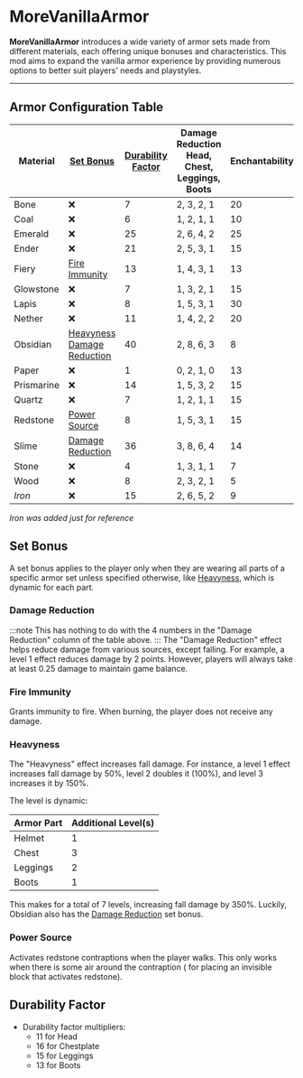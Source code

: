 # MoreVanillaArmor


<ProjectHeader slug="morevanillaarmor" mcVersion="1.16" />

**MoreVanillaArmor** introduces a wide variety of armor sets made from different materials, each offering unique bonuses
and characteristics. This mod aims to expand the vanilla armor experience by providing numerous options to better suit
players' needs and playstyles.

---

## Armor Configuration Table

| Material   | [Set Bonus](#set-bonus)                                           | [Durability Factor](#durability-factor) | Damage Reduction <br/> Head, Chest, Leggings, Boots | Enchantability | Toughness | Knockback Resistance |
|------------|-------------------------------------------------------------------|-----------------------------------------|-----------------------------------------------------|----------------|-----------|----------------------|
| Bone       | ❌                                                                 | 7                                       | 2, 3, 2, 1                                          | 20             | 0.0       | 0.0                  |
| Coal       | ❌                                                                 | 6                                       | 1, 2, 1, 1                                          | 10             | 0.0       | 0.0                  |
| Emerald    | ❌                                                                 | 25                                      | 2, 6, 4, 2                                          | 25             | 1.9       | 0.0                  |
| Ender      | ❌                                                                 | 21                                      | 2, 5, 3, 1                                          | 15             | 0.1       | 0.0                  |
| Fiery      | [Fire Immunity](#fire-immunity)                                   | 13                                      | 1, 4, 3, 1                                          | 13             | 0.0       | 0.0                  |
| Glowstone  | ❌                                                                 | 7                                       | 1, 3, 2, 1                                          | 15             | 0.0       | 0.0                  |
| Lapis      | ❌                                                                 | 8                                       | 1, 5, 3, 1                                          | 30             | 0.0       | 0.0                  |
| Nether     | ❌                                                                 | 11                                      | 1, 4, 2, 2                                          | 20             | 0.1       | 0.0                  |
| Obsidian   | [Heavyness](#heavyness)<br/>[Damage Reduction](#damage-reduction) | 40                                      | 2, 8, 6, 3                                          | 8              | 1.5       | 0.3                  |
| Paper      | ❌                                                                 | 1                                       | 0, 2, 1, 0                                          | 13             | 0.0       | 0.0                  |
| Prismarine | ❌                                                                 | 14                                      | 1, 5, 3, 2                                          | 15             | 0.1       | 0.0                  |
| Quartz     | ❌                                                                 | 7                                       | 1, 2, 1, 1                                          | 15             | 0.0       | 0.0                  |
| Redstone   | [Power Source](#power-source)                                     | 8                                       | 1, 5, 3, 1                                          | 15             | 0.0       | 0.0                  |
| Slime      | [Damage Reduction](#damage-reduction)                             | 36                                      | 3, 8, 6, 4                                          | 14             | 0.1       | 0.2                  |
| Stone      | ❌                                                                 | 4                                       | 1, 3, 1, 1                                          | 7              | 0.0       | 0.0                  |
| Wood       | ❌                                                                 | 8                                       | 2, 3, 2, 1                                          | 5              | 0.0       | 0.0                  |
| *Iron*     | ❌                                                                 | 15                                      | 2, 6, 5, 2                                          | 9              | 0.0       | 0.0                  |

*Iron was added just for reference*

## Set Bonus
A set bonus applies to the player only when they are wearing all parts of a specific armor set unless specified
otherwise, like [Heavyness](#heavyness), which is dynamic for each part.

### Damage Reduction
:::note
This has nothing to do with the 4 numbers in the "Damage Reduction" column of the table above.
:::
The "Damage Reduction" effect helps reduce damage from various sources, except falling. For example, a level 1 effect
reduces damage by 2 points. However, players will always take at least 0.25 damage to maintain game balance.

### Fire Immunity
Grants immunity to fire. When burning, the player does not receive any damage.

### Heavyness
The "Heavyness" effect increases fall damage. For instance, a level 1 effect increases fall damage by 50%, level 2
doubles it (100%), and level 3 increases it by 150%.

The level is dynamic:

| Armor Part | Additional Level(s) |
|------------|---------------------|
| Helmet     | 1                   |
| Chest      | 3                   |
| Leggings   | 2                   |
| Boots      | 1                   |

This makes for a total of 7 levels, increasing fall damage by 350%. Luckily, Obsidian also has
the [Damage Reduction](#damage-reduction) set bonus.

### Power Source
Activates redstone contraptions when the player walks. This only works when there is some air around the contraption (
for placing an invisible block that activates redstone).

## Durability Factor
- Durability factor multipliers:
    - 11 for Head
    - 16 for Chestplate
    - 15 for Leggings
    - 13 for Boots